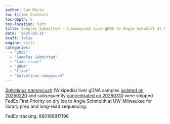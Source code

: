 ```yaml
---
author: Sam White
toc-title: Contents
toc-depth: 5
toc-location: left
title: Samples Submitted - S.namaycush Live gDNA to Angie Schmoldt at UW-Milwaukee
date: '2025-03-31'
draft: false
engine: knitr
categories: 
  - "2025"
  - "Samples Submitted"
  - "lake trout"
  - "gDNA"
  - "liver"
  - "Salvelinus namaycush"
---
```

[_Salvelinus namaycush_](https://en.wikipedia.org/wiki/Lake_trout) (Wikipedia) liver gDNA samples [isolated on 20250220](../2025-02-20-DNA-Isolation-and-Quantification---S.namaycush-Liver/index.qmd) and subsequently [concentrated on 20250310](../2025-03-10-DNA-Concentration---S.namaycush-DNA-from-20250220-Using-SpeedVac/index.qmd) were shipped FedEx First Priority on dry ice to Angie Schmoldt at UW-Milwaukee for library prep and long-read sequencing.

FedEx tracking: 880199817196